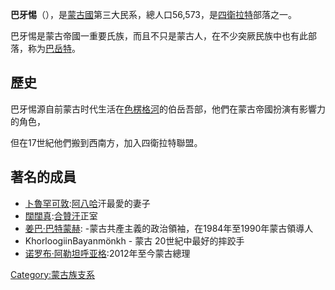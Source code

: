 '''巴牙惕'''（{{mong|m=ᠪᠠᠶᠠᠳ|k=Баяд|Ppp=Bayad}}），是[[蒙古國|蒙古國]]第三大民系，總人口56,573，是[[四衛拉特|四衛拉特]]部落之一。

巴牙惕是蒙古帝國一重要氏族，而且不只是蒙古人，在不少突厥民族中也有此部落，称为[[巴岳特_(烏古斯人)|巴岳特]]。

== 歷史 ==
巴牙惕源自前蒙古时代生活在[[色楞格河|色楞格河]]的伯岳吾部，他們在蒙古帝國扮演有影響力的角色，

但在17世紀他們搬到西南方，加入四衛拉特聯盟。

== 著名的成員 ==
* [[卜魯罕|卜魯罕]][[可敦|可敦]]:[[阿八哈|阿八哈]]汗最愛的妻子
* [[闊闊真|闊闊真]]:[[合贊汗|合贊汗]]正室
* [[姜巴·巴特蒙赫|姜巴·巴特蒙赫]]: -蒙古共產主義的政治領袖，在1984年至1990年蒙古領導人
* KhorloogiinBayanmönkh - 蒙古 20世紀中最好的摔跤手
* [[诺罗布·阿勒坦呼亚格|诺罗布·阿勒坦呼亚格]]:2012年至今蒙古總理

{{Mongol Yastan}}

[[Category:蒙古族支系|Category:蒙古族支系]]